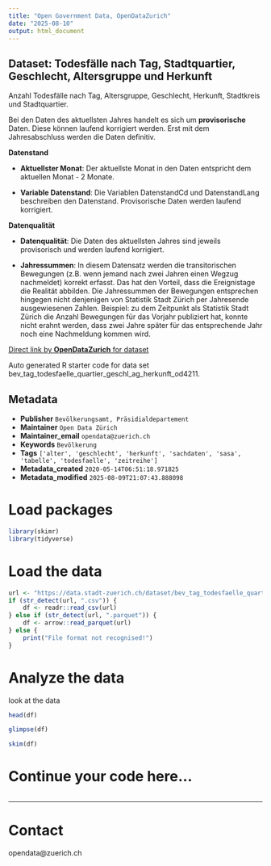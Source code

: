 ```yaml
---
title: "Open Government Data, OpenDataZurich"
date: "2025-08-10"
output: html_document
---
```


## Dataset: Todesfälle nach Tag, Stadtquartier, Geschlecht, Altersgruppe und Herkunft


Anzahl Todesfälle nach Tag, Altersgruppe, Geschlecht, Herkunft, Stadtkreis und Stadtquartier.

Bei den Daten des aktuellsten Jahres handelt es sich um **provisorische** Daten. Diese können laufend korrigiert werden. Erst mit dem Jahresabschluss werden die Daten definitiv.
 


**Datenstand**

- **Aktuellster Monat**: Der aktuellste Monat in den Daten entspricht dem aktuellen Monat - 2 Monate.

- **Variable Datenstand**: Die Variablen DatenstandCd und DatenstandLang beschreiben den Datenstand. Provisorische Daten werden laufend korrigiert.

 

[]()

**Datenqualität**

- **Datenqualität**: Die Daten des aktuellsten Jahres sind jeweils provisorisch und werden laufend korrigiert.

- **Jahressummen**: In diesem Datensatz werden die transitorischen Bewegungen (z.B. wenn jemand nach zwei Jahren einen Wegzug nachmeldet) korrekt erfasst. Das hat den Vorteil, dass die Ereignistage die Realität abbilden. Die Jahressummen der Bewegungen entsprechen hingegen nicht denjenigen von Statistik Stadt Zürich per Jahresende ausgewiesenen Zahlen. Beispiel: zu dem Zeitpunkt als Statistik Stadt Zürich die Anzahl Bewegungen für das Vorjahr publiziert hat, konnte nicht erahnt werden, dass zwei Jahre später für das entsprechende Jahr noch eine Nachmeldung kommen wird. 
 

[]()



[Direct link by **OpenDataZurich** for dataset](https://data.stadt-zuerich.ch/dataset/bev_tag_todesfaelle_quartier_geschl_ag_herkunft_od4211)

Auto generated R starter code for data set bev_tag_todesfaelle_quartier_geschl_ag_herkunft_od4211.

## Metadata

- **Publisher** `Bevölkerungsamt, Präsidialdepartement`
- **Maintainer** `Open Data Zürich`
- **Maintainer_email** `opendata@zuerich.ch`
- **Keywords** `Bevölk­erung`
- **Tags** `['alter', 'geschlecht', 'herkunft', 'sachdaten', 'sasa', 'tabelle', 'todesfaelle', 'zeitreihe']`
- **Metadata_created** `2020-05-14T06:51:18.971825`
- **Metadata_modified** `2025-08-09T21:07:43.888098`


# Load packages

```r
library(skimr)
library(tidyverse)
```

# Load the data

```r
url <- "https://data.stadt-zuerich.ch/dataset/bev_tag_todesfaelle_quartier_geschl_ag_herkunft_od4211/download/BEV421OD4211.csv"
if (str_detect(url, ".csv")) {
    df <- readr::read_csv(url)
} else if (str_detect(url, ".parquet")) {
    df <- arrow::read_parquet(url)
} else {
    print("File format not recognised!")
}
```

# Analyze the data

look at the data
```r
head(df)
```

```r
glimpse(df)
```

```r
skim(df)
```

# Continue your code here...

```r

```

------------------------------------------------------------------------

# Contact

opendata@zuerich.ch
